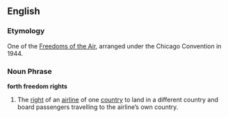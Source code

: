==English==
===Etymology===
One of the [[Freedoms of the Air]], arranged under the Chicago Convention in 1944.


===Noun Phrase===
'''forth freedom rights'''
# The [[right]] of an [[airline]] of one [[country]] to land in a different country and board passengers travelling to the airline’s own country.



<P>{{wikipedia}}